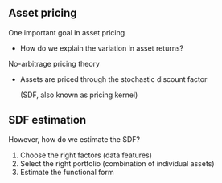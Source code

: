 ## Asset pricing
One important goal in asset pricing

- How do we explain the variation in asset returns?

No-arbitrage pricing theory

- Assets are priced through the stochastic discount
  factor

  (SDF, also known as pricing kernel)

## SDF estimation

However, how do we estimate the SDF?

1. Choose the right factors (data features)
1. Select the right portfolio (combination of
   individual assets)
1. Estimate the functional form
